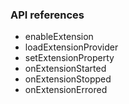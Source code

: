 <PlatformWrapper platform="react-native">

### API references

* <Link to="{{Global.API_REF_RN_ROOT}}/class_irtcengine.html#api_enableextension">enableExtension</Link>

* <Link to="{{Global.API_REF_RN_ROOT}}/class_irtcengine.html#api_loadextensionprovider">loadExtensionProvider</Link>

* <Link to="{{Global.API_REF_RN_ROOT}}/class_irtcengine.html#api_setextensionproperty">setExtensionProperty</Link>

* <Link to="{{Global.API_REF_RN_ROOT}}/class_irtcengineeventhandler.html#callback_onextensionstarted">onExtensionStarted</Link>

* <Link to="{{Global.API_REF_RN_ROOT}}/class_irtcengineeventhandler.html#callback_onextensionstopped">onExtensionStopped</Link>

* <Link to="{{Global.API_REF_RN_ROOT}}/class_irtcengineeventhandler.html#callback_onextensionerrored">onExtensionErrored</Link>

</PlatformWrapper>